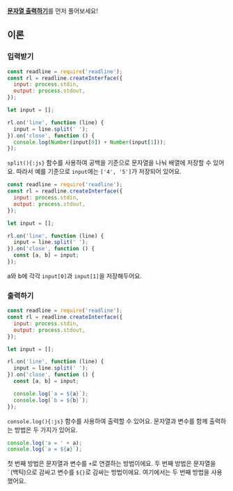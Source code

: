 [**문자열 출력하기**](../181952/js)를 먼저 풀어보세요!

## 이론

### 입력받기

```js {9-13}
const readline = require('readline');
const rl = readline.createInterface({
  input: process.stdin,
  output: process.stdout,
});

let input = [];

rl.on('line', function (line) {
  input = line.split(' ');
}).on('close', function () {
  console.log(Number(input[0]) + Number(input[1]));
});
```

`split(){:js}` 함수를 사용하여 공백을 기준으로 문자열을 나눠 배열에 저장할 수 있어요.
따라서 예를 기준으로 `input`에는 `['4', '5']`가 저장되어 있어요.

```js {12}
const readline = require('readline');
const rl = readline.createInterface({
  input: process.stdin,
  output: process.stdout,
});

let input = [];

rl.on('line', function (line) {
  input = line.split(' ');
}).on('close', function () {
  const [a, b] = input;
});
```

a와 b에 각각 `input[0]`과 `input[1]`을 저장해두어요.

### 출력하기

```js {14-15}
const readline = require('readline');
const rl = readline.createInterface({
  input: process.stdin,
  output: process.stdout,
});

let input = [];

rl.on('line', function (line) {
  input = line.split(' ');
}).on('close', function () {
  const [a, b] = input;

  console.log(`a = ${a}`);
  console.log(`b = ${b}`);
});
```

`console.log(){:js}` 함수를 사용하여 출력할 수 있어요.
문자열과 변수를 함께 출력하는 방법은 두 가지가 있어요.

```js
console.log('a = ' + a);
console.log(`a = ${a}`);
```

첫 번째 방법은 문자열과 변수를 `+`로 연결하는 방법이에요.
두 번째 방법은 문자열을 `` ` ``(백틱)으로 감싸고 변수를 `${}`로 감싸는 방법이에요.
여기에서는 두 번째 방법을 사용했어요.

